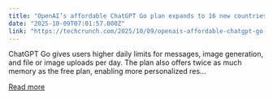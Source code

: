 ```yaml
---
title: "OpenAI’s affordable ChatGPT Go plan expands to 16 new countries in Asia"
date: "2025-10-09T07:01:57.000Z"
link: "https://techcrunch.com/2025/10/09/openais-affordable-chatgpt-go-plan-expands-to-16-new-countries-in-asia/"
---
```


ChatGPT Go gives users higher daily limits for messages, image generation, and file or image uploads per day. The plan also offers twice as much memory as the free plan, enabling more personalized res...

[Read more](https://techcrunch.com/2025/10/09/openais-affordable-chatgpt-go-plan-expands-to-16-new-countries-in-asia/)
